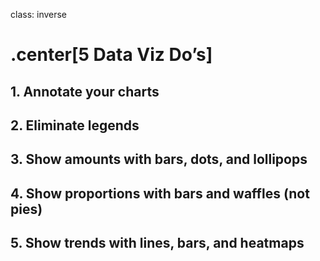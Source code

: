 
class: inverse

# .center[5 Data Viz Do's]

## 1. Annotate your charts
## 2. Eliminate legends
## 3. Show amounts with bars, dots, and lollipops
## 4. Show proportions with bars and waffles (not pies)
## 5. Show trends with lines, bars, and heatmaps
